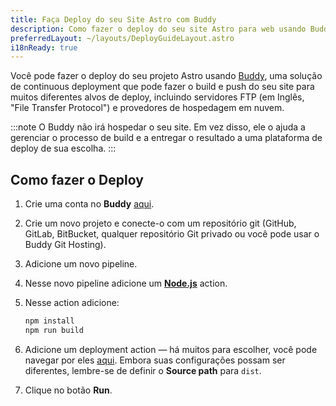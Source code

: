 ```yaml
---
title: Faça Deploy do seu Site Astro com Buddy
description: Como fazer o deploy do seu site Astro para web usando Buddy.
preferredLayout: ~/layouts/DeployGuideLayout.astro
i18nReady: true
---
```


Você pode fazer o deploy do seu projeto Astro usando [Buddy](https://buddy.works/), uma solução de continuous deployment que pode fazer o build e push do seu site para muitos diferentes alvos de deploy, incluindo servidores FTP (em Inglês, "File Transfer Protocol") e provedores de hospedagem em nuvem.

:::note
O Buddy não irá hospedar o seu site. Em vez disso, ele o ajuda a gerenciar o processo de build e a entregar o resultado a uma plataforma de deploy de sua escolha.
:::

## Como fazer o Deploy

1. Crie uma conta no **Buddy** [aqui](https://buddy.works/sign-up).
2. Crie um novo projeto e conecte-o com um repositório git (GitHub, GitLab, BitBucket, qualquer repositório Git privado ou você pode usar o Buddy Git Hosting).
3. Adicione um novo pipeline.
4. Nesse novo pipeline adicione um **[Node.js](https://buddy.works/actions/node-js)** action.
5. Nesse action adicione:

   ```bash
   npm install
   npm run build
   ```

6. Adicione um deployment action — há muitos para escolher, você pode navegar por eles [aqui](https://buddy.works/actions). Embora suas configurações possam ser diferentes, lembre-se de definir o **Source path** para `dist`.
7. Clique no botão **Run**.
